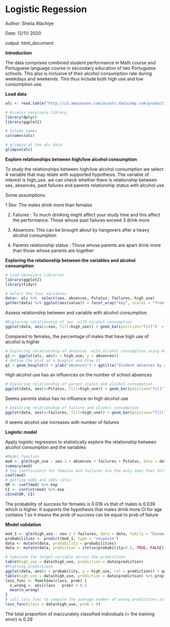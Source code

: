 # **Logistic Regession**

Author: Sheila Wachiye

Date:   12/11/ 2020

output: html_document

**Introduction**

The data comprises combined student performance in Math course and Portuguese language course in secondary education of two Portuguese schools. This also is inclusive of their alcohol consumption rate during weekdays and weekends. This thus include both high use and low consumption use. 


**Load data **
```r
alc <- read.table("http://s3.amazonaws.com/assets.datacamp.com/production/course_2218/datasets/alc.txt", sep=",", header=TRUE)

# Accesss necessary library
library(dplyr)
library(ggplot2)

# Column names
colnames(alc)

# glimpse at the alc data
glimpse(alc)

```

**Explore relationships between high/low alcohol consumption**

To study the relationships between high/low alcohol consumption we select 4 variable that may relate with supported hypothesis. The variable of interest is high_use. we can check whether there is relationship between sex, absences, past failures and parents relationship status with alcohol use

Some assumptions

 1 Sex: The males drink more than females

2. Failures : To much drinking might affect your study time and this affect the performance. Those whose past failures exceed 3 drink more

4. Absences: This can be brought about by hangovers after a heavy alcohol consumption

5. Parents relationship status : Those whose parents are apart drink more than those whose parents are together


**Exploring the relationship between the variables and alcohol consumption**
```r
# Load necessary libraries
library(ggplot2)
library(tidyr)

# Select the four variables
data<- alc %>%  select(sex, absences, Pstatus, failures, high_use)
gather(data) %>% ggplot(aes(value)) + facet_wrap("key", scales = "free") + geom_bar()

```


Assess relationship between and variable with alcohol consumption

```r
#Exploring relationship of sex  with alcohol consumption
ggplot(data, aes(x=sex, fill=high_use)) + geom_bar(position="fill")  + ggtitle("Student sex by alcohol consumption")
```



Compared to females, the percentage of males that have high use of alcohol is higher

```r
# Exploring relationship of absences  with alcohol consumption using boxplot
g1 <- ggplot(alc, aes(x = high_use, y = absences))
# define the plot as a boxplot and draw it
g1 + geom_boxplot() + ylab("absences") + ggtitle("Student absences by alcohol consumption")
```


High alcohol use has an influences on the number of school absences 
```r
# Exploring relationship of parent status and alcohol consumption
ggplot(data, aes(x=Pstatus, fill=high_use)) + geom_bar(position="fill")  + ggtitle("Alcohol consumption based on Parent status")
```

Seems parents status has no influence on high alcohol use

```r
# Exploring relationship of failure and alcohol consumption
ggplot(data, aes(x=failures, fill=high_use)) + geom_bar(position="fill")  + ggtitle("Alcohol consumption based on past Failures")
```

It seems alcohol use increases with number of failures

**Logistic model**

Apply logistic regression to statistically explore the relationship between alcohol consumption and the variables
```r
#Model function
mod <- glm(high_use ~ sex-1 + absences + failures + Pstatus, data = data, family = "binomial")
summary(mod)
# the coefficients for females and failures are the only ones that differ from zero(0). the others can be zeros.
coef(mod)
# getting odds and odds ratio
OR <- coef(mod) %>% exp
CI <- confint(mod) %>% exp
cbind(OR, CI)

```
The probability of success for females is 0.016 vs that of males is 0.039 which is higher. It supports the hypothesis that males drink more
CI for age contains 1 so it means the prob of success can be equal to prob of failure

**Model validation**

```r
mod_1 <- glm(high_use ~ sex-1 + failures, data = data, family = "binomial")
probabilities <- predict(mod_1, type = "response")
data <- mutate(data, probability = probabilities)
data <- mutate(data, prediction = ifelse(probability>0.5, TRUE, FALSE))

# tabulate the target variable versus the predictions
table(high_use = data$high_use, prediction = data$prediction)
#Plotting predictions
ggplot(data, aes(x = probability, y = high_use, col = prediction)) + geom_point()
table(high_use = data$high_use, prediction = data$prediction) %>% prop.table()
loss_func <- function(class, prob) {
  n_wrong <- abs(class - prob) > 0.5
  mean(n_wrong)
}
# call loss_func to compute the average number of wrong predictions in the (training) data
loss_func(class = data$high_use, prob = 0)

```
The total proportion of inaccurately classified individuals (= the training error) is 0.29
